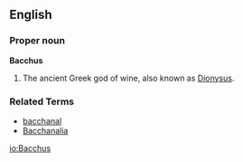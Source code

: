 ==English==

===Proper noun===
'''Bacchus'''

# {{mythology}} The ancient Greek god of wine, also known as [[Dionysus]].

===Related Terms===
*[[bacchanal]]
*[[Bacchanalia]]

[[io:Bacchus]]
